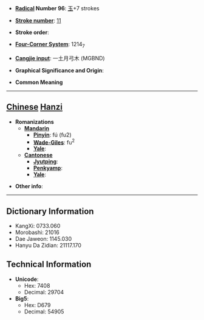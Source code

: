 * '''[[Wiktionary:Chinese radical index| Radical]] Number 96''': [[Wiktionary:Chinese radical index 玉|玉]]+7 strokes

* '''[[Wiktionary:Chinese total strokes index|Stroke number]]''': [[Wiktionary:Chinese total strokes index 11|11]]

* '''Stroke order''': 

* '''[[Wiktionary:Chinese four corner index|Four-Corner System]]''': 1214<sub>7</sub>

* '''[[Wiktionary:Chinese Cangjie index|Cangjie input]]''': 一土月弓木 (MGBND)

* '''Graphical Significance and Origin''': 

* '''Common Meaning'''

----

== [[Chinese]] [[Hanzi]] ==

* '''Romanizations'''
** '''[[Mandarin]]'''
*** '''[[Pinyin]]''': fú (fu2)
*** '''[[Wade-Giles]]''': fu<sup>2</sup>
*** '''[[Yale]]''': 
** '''[[Cantonese]]'''
*** '''[[Jyutping]]''':
*** '''[[Penkyamp]]''': 
*** '''[[Yale]]''': 

* '''Other info''': 

----

== Dictionary Information ==

* KangXi: 0733.060
* Morobashi: 21016
* Dae Jaweon: 1145.030
* Hanyu Da Zidian: 21117.170

== Technical Information ==

* '''Unicode''':
** Hex: 7408
** Decimal: 29704
* '''Big5''':
** Hex: D679
** Decimal: 54905
